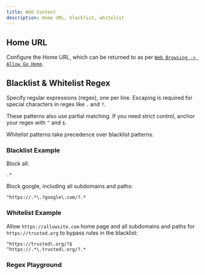 ```yaml
---
title: Web Content
description: Home URL, blacklist, whitelist
---
```



## Home URL

Configure the Home URL, which can be returned to as per <a href="/docs/settings/web-browsing/#allow-go-home">`Web Browsing -> Allow Go Home`</a>.

## Blacklist & Whitelist Regex

Specify regular expressions (regex), one per line.
Escaping is required for special characters in regex like `.` and `?`.

These patterns also use partial matching.
If you need strict control, anchor your regex with `^` and `$`.

Whitelist patterns take precedence over blacklist patterns.

### Blacklist Example

Block all:

```
.*
```

Block google, including all subdomains and paths:

```
^https://.*\.?google\.com/?.*
```

### Whitelist Example

Allow `https://allowsite.com` home page and all subdomains and paths for `https://trusted.org` to bypass rules in the blacklist:
```
^https://trusted\.org/?$
^https://.*\.trusted\.org/?.*
```

### Regex Playground

<RegexPlayground />
